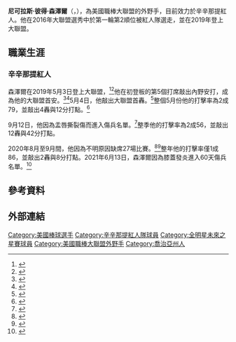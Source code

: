 {{Infobox baseball biography
| name        = 尼克·森澤爾<br />Nick Senzel
| image       = Nick Senzel (5663929) (cropped).jpg
| image_size  = 
| caption     = 2019年的森澤爾
| team        = 辛辛那提紅人
| number      = 15
| position    = [[中外野手|中外野手]]
| birth_date  = {{birth date and age|mf=yes|1995|6|29}}
| birth_place = {{USA}}[[喬治亞州|喬治亞州]][[亞特蘭大|亞特蘭大]]
| bats        = 右
| throws      = 右
| debutleague = 美國職棒大聯盟
| debutdate   = 5月3日
| debutyear   = 2019年
| debutteam   = 辛辛那提紅人
| statyear    = 2021年球季
| statleague  = 美國職棒大聯盟
| stat1label  = [[打擊率|打擊率]]
| stat1value  = .246
| stat2label  = [[全壘打|全壘打]]
| stat2value  = 15
| stat3label  = [[打點|打點]]
| stat3value  = 58
| stat4label  = [[盜壘|盜壘]]
| stat4value  = 
| teams =
* [[辛辛那提紅人|辛辛那提紅人]]（{{mlby|2019}}–）
|highlights=
}}
'''尼可拉斯·彼得·森澤爾'''（{{lang-en|Nicholas Peter Senzel}}，{{bd|1995年|6月29日|}}），為美國職棒大聯盟的外野手，目前效力於辛辛那提紅人。他在2016年大聯盟選秀中於第一輪第2順位被紅人隊選走，並在2019年登上大聯盟。
==職業生涯==
===辛辛那提紅人===
森澤爾在2019年5月3日登上大聯盟，<ref>{{cite web|url=https://www.redreporter.com/2019/5/3/18528214/nick-senzel-to-make-major-league-debut|title=Nick Senzel To Make Major League Debut|author=Aaron Michael|website=Red Reporter|publisher=SB Nation|date=May 3, 2019|access-date=May 3, 2019|archive-date=2019-05-03|archive-url=https://web.archive.org/web/20190503225535/https://www.redreporter.com/2019/5/3/18528214/nick-senzel-to-make-major-league-debut|dead-url=no}}</ref><ref>{{cite web |url=https://www.cincinnati.com/story/sports/mlb/reds/2019/05/03/cincinnati-reds-called-up-nick-senzel-because-they-need-him/1094793001/ |title=Cincinnati Reds called up Nick Senzel because they need him |author=John Fay |date=May 3, 2019 |publisher=USA Today |work=www.cincinnati.com |access-date=May 4, 2019 |archive-date=2021-02-25 |archive-url=https://web.archive.org/web/20210225055525/https://www.cincinnati.com/story/sports/mlb/reds/2019/05/03/cincinnati-reds-called-up-nick-senzel-because-they-need-him/1094793001/ }}</ref>他在初登板的第5個打席敲出內野安打，成為他的大聯盟首安。<ref>{{cite web |url=https://www.cbssports.com/mlb/news/giants-spoil-nick-senzels-debut-with-epic-eight-run-comeback-against-reds/ |title=Giants spoil Nick Senzel's debut with epic eight-run comeback against Reds |author=Mike Axisa |date=May 3, 2019 |publisher=CBS Sports Interactive |work=www.cbssports.com |access-date=May 4, 2019 |archive-date=2019-06-07 |archive-url=https://web.archive.org/web/20190607160150/https://www.cbssports.com/mlb/news/giants-spoil-nick-senzels-debut-with-epic-eight-run-comeback-against-reds/ |dead-url=no }}</ref><ref>{{cite web |url=https://www.mlb.com/news/nick-senzel-makes-mlb-debut |title=Nick Senzel makes MLB debut |author=Mark Sheldon |date=May 4, 2019 |publisher=Major League Baseball |work=www.mlb.com |access-date=May 4, 2019 |archive-date=2020-11-12 |archive-url=https://web.archive.org/web/20201112024207/https://www.mlb.com/news/nick-senzel-makes-mlb-debut |dead-url=no }}</ref>5月4日，他敲出大聯盟首轟。<ref>{{cite web |url=https://www.mercurynews.com/2019/05/04/pillar-robs-one-homer-reds-blast-five-others-giants-crushed-in-cincinnati/ |title=Pillar robs one homer, Reds blast five others, Giants crushed in Cincinnati |author=Kerry Crowley |date=May 4, 2019 |publisher=MediaNews Group, Inc. |work=www.mercurynews.com |access-date=May 6, 2019 |archive-date=2019-05-06 |archive-url=https://web.archive.org/web/20190506235939/https://www.mercurynews.com/2019/05/04/pillar-robs-one-homer-reds-blast-five-others-giants-crushed-in-cincinnati/ |dead-url=no }}</ref>整個5月份他的打擊率為2成79，並敲出4轟與12分打點。<ref>{{cite web |url=https://www.washingtonpost.com/sports/nationals/bees-circle-senzel-homers-twice-as-reds-swarm-giants-12-4/2019/05/06/bb8b3fe8-703a-11e9-9331-30bc5836f48e_story.html?noredirect=on |title=Bees circle, Senzel homers twice as Reds swarm Giants 12-4 |author=Joey Kay |date=May 6, 2019 |publisher=WP Company LLC |work=www.washingtonpost.com |access-date=May 13, 2019 }}{{Dead link}}</ref>

9月12日，他因為盂唇撕裂傷而進入傷兵名單。<ref>{{cite web |url=https://www.cincinnati.com/story/sports/mlb/reds/2019/09/12/nick-senzel-injury-rookie-outfielder-out-year-torn-labrum/2307401001/ |title=Cincinnati Reds rookie Nick Senzel out for season with a torn labrum, may need surgery |author=Bob Nightengale |date=September 12, 2019 |work=wwww.cincinnati.com |access-date=January 2, 2020 |archive-date=2019-09-14 |archive-url=https://web.archive.org/web/20190914094401/https://www.cincinnati.com/story/sports/mlb/reds/2019/09/12/nick-senzel-injury-rookie-outfielder-out-year-torn-labrum/2307401001/ |dead-url=no }}</ref>整季他的打擊率為2成56，並敲出12轟與42分打點。

2020年8月至9月間，他因為不明原因缺席27場比賽。<ref>{{cite web|url=https://www.mlb.com/news/nick-senzel-goes-on-il-mike-moustakas-returns|title=Senzel lands on IL, but Reds get Moose back|website=[[MLB.com|MLB.com]]|date=August 19, 2020|access-date=January 5, 2021|archive-date=2021-03-09|archive-url=https://web.archive.org/web/20210309195946/https://www.mlb.com/news/nick-senzel-goes-on-il-mike-moustakas-returns|dead-url=no}}</ref><ref>{{cite web|url=https://www.mlb.com/news/nick-senzel-activated-from-injured-list|title=Senzel comes off IL for Reds' doubleheader|website=[[MLB.com|MLB.com]]|date=September 14, 2020|access-date=January 5, 2021|archive-date=2021-01-08|archive-url=https://web.archive.org/web/20210108153119/https://www.mlb.com/news/nick-senzel-activated-from-injured-list|dead-url=no}}</ref>整年他的打擊率僅1成86，並敲出2轟與8分打點。2021年6月13日，森澤爾因為膝蓋發炎進入60天傷兵名單。<ref>{{Cite web |url=https://www.mlbtraderumors.com/2021/06/reds-reinstate-aristides-aquino-from-injured-list.html |title=存档副本 |access-date=2021-10-16 |archive-date=2021-11-03 |archive-url=https://web.archive.org/web/20211103181743/https://www.mlbtraderumors.com/2021/06/reds-reinstate-aristides-aquino-from-injured-list.html }}</ref>
==參考資料==
{{Reflist|2}}
==外部連結==
{{Commons category|Nick Senzel}}
{{baseballstats|mlb=669222|espn=36180|br=s/senzeni01|fangraphs=19293}}

{{辛辛那提紅人隊當前登錄名單}}

{{DEFAULTSORT:Senzel, Nick}}
[[Category:美國棒球選手|Category:美國棒球選手]]
[[Category:辛辛那提紅人隊球員|Category:辛辛那提紅人隊球員]]
[[Category:全明星未來之星賽球員|Category:全明星未來之星賽球員]]
[[Category:美國職棒大聯盟外野手|Category:美國職棒大聯盟外野手]]
[[Category:喬治亞州人|Category:喬治亞州人]]